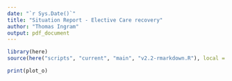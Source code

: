 ```yaml
---
date: "`r Sys.Date()`"
title: "Situation Report - Elective Care recovery"
author: "Thomas Ingram"
output: pdf_document
---
```


```r
library(here)
source(here("scripts", "current", "main", "v2.2-rmarkdown.R"), local = knitr::knit_global())
```
``` r
print(plot_o)
```

